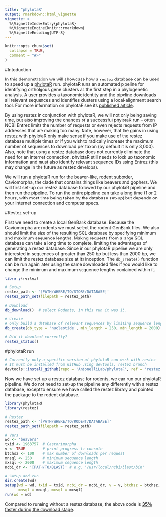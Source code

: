 ```yaml
---
title: "phylotaR"
output: rmarkdown::html_vignette
vignette: >
  %\VignetteIndexEntry{phylotaR}
  %\VignetteEngine{knitr::rmarkdown}
  %\VignetteEncoding{UTF-8}
---
```


```r
knitr::opts_chunk$set(
  collapse = TRUE,
  comment = "#>"
)
```

#Intoduction

In this demonstration we will showcase how a `restez` database can be used to speed up a [phylotaR](https://github.com/AntonelliLab/phylotaR) run. phylotaR runs an automated pipeline for identifying ortholgous gene clusters as the first step in a phylogenetic analysis. A user provides a taxonomic identity and the pipeline downloads all relevant sequences and identifies clusters using a local-alignment search tool. For more information on phylotaR see its [published article](https://doi.org/10.3390/life8020020).

By using restez in conjunction with phylotaR, we will not only being saving time, but also improving the chances of a successful phylotaR run -- often NCBI Entrez limits the number of requests or even rejects requests from IP addresses that are making too many. Note, however, that the gains in using restez with phylotaR only make sense if you make use of the restez database multiple times or if you wish to radically increase the maximum number of sequences to download per taxon (by default it is only 3,000). Also, note that using a restez database does not currently eliminate the need for an internet connection. phylotaR still needs to look up taxonomic information and must also identify relevant sequence IDs using Entrez (this may change in the future as restez develops).

We will run a phylotaR run for the beaver-like, rodent suborder, Caviomorpha, the clade that contains things like beavers and gophers. We will first set-up our restez database followed by our phylotaR pipeline and then run the pipeline. To run the entire pipeline can take a long time (1 or 2 hours, with most time being taken by the database set-up) but depends on your internet connection and computer specs.

#Restez set-up

First we need to create a local GenBank database. Because the Caviomorpha are rodents we must select the rodent GenBank files.
We also should limit the size of the resulting SQL database by specifying minimum and maximum sequence lengths. Making requests from a large SQL database can take a long time to complete, limiting the advantages of generating a restez database. Since in our phylotaR pipeline we are only interested in sequences of greater than 250 bp but less than 2000 bp, we can limit the restez database size at its inception. The `db_create()` function can be run again later using the same downloaded files if you would like to change the minimum and maximum sequence lengths contained within it.

```r
library(restez)

# Setup
restez_path <- '[PATH/WHERE/TO/STORE/DATABASE]'
restez_path_set(filepath = restez_path)

# Download
db_download()  # select Rodents, in this run it was 15.

# Create
# only build a database of relevant sequences by limiting sequence length
db_create(db_type = 'nucleotide', min_length = 250, min_length = 2000)

# Did it download correclty?
restez_status()
```

#phylotaR run

```r
# Currently only a specific version of phylotaR can work with restez
# It must be installed from GitHub using devtools, restez branch
devtools::install_github(repo = 'AntonelliLab/phylotaR', ref = 'restez')
```

Now we have set-up a restez database for rodents, we can run our phylotaR
pipeline. We do not need to set-up the pipeline any differently with a restez
database, except to ensure we have called the restez library and pointed the
package to the rodent database.

```r
library(phylotaR)
library(restez)

# Restez
restez_path <- '[PATH/WHERE/TO/RODENT/DATABASE]'
restez_path_set(filepath = restez_path)

# Vars
wd <- 'beavers'
txid <- 1963757  # Castorimorpha
v <- TRUE        # print progress to console
btchsz <- 100    # max number of downloads per request
mnsql <- 250     # minimum sequence length
mxsql <- 2000    # maximum sequence length
ncbi_dr <- '[PATH/TO/BLAST]' # e.g. '/usr/local/ncbi/blast/bin'

# Setup and run
dir.create(wd)
setup(wd = wd, txid = txid, ncbi_dr = ncbi_dr, v = v, btchsz = btchsz,
      mnsql = mnsql, mxsql = mxsql)
run(wd = wd)
```

Compared to running without a restez database, the above code is [**35%** faster during the download stage](https://github.com/AntonelliLab/restez/blob/master/other/phylotar_demo.R).
